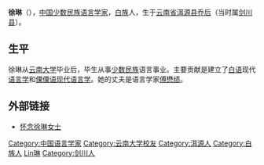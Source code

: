 '''徐琳'''（{{bd|1921年||2005年|8月|catIdx=Xu徐}}），[[中国|中国]][[少数民族|少数民族]][[语言学家|语言学家]]，[[白族|白族]]人，生于[[云南省|云南省]][[洱源县|洱源县]][[乔后|乔后]]（当时属[[剑川县|剑川县]]）。

== 生平 ==

徐琳从[[云南大学|云南大学]]毕业后，毕生从事[[少数民族|少数民族]]语言事业。主要贡献是建立了[[白语|白语]]现代[[语言学|语言学]]和[[傈僳语|傈僳语]][[现代语言学|现代语言学]]。她的丈夫是语言学家[[傅懋绩|傅懋绩]]。

==外部链接==

*[http://spaces.msn.com/members/xulin1922/ 怀念徐琳女士]{{dead link|date=2018年2月 |bot=InternetArchiveBot |fix-attempted=yes }}

{{China-academic-bio-stub}}

{{DEFAULTSORT:Xu徐}}
[[Category:中国语言学家|Category:中国语言学家]]
[[Category:云南大学校友|Category:云南大学校友]]
[[Category:洱源人|Category:洱源人]]
[[Category:白族人|Category:白族人]]
[[Category:徐姓|Lin琳]]
[[Category:剑川人|Category:剑川人]]